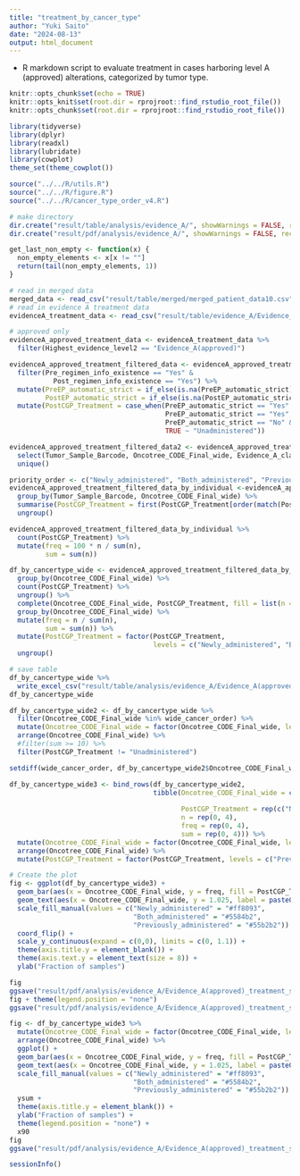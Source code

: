 ---
title: "treatment_by_cancer_type"
author: "Yuki Saito"
date: "2024-08-13"
output: html_document
---

- R markdown script to evaluate treatment in cases harboring level A (approved) alterations, categorized by tumor type.

```{r setup, include=FALSE, message=FALSE, warning=FALSE}
knitr::opts_chunk$set(echo = TRUE)
knitr::opts_knit$set(root.dir = rprojroot::find_rstudio_root_file())
knitr::opts_chunk$set(root.dir = rprojroot::find_rstudio_root_file())
```

```{r library, message=FALSE, warning=FALSE}
library(tidyverse)
library(dplyr)
library(readxl)
library(lubridate)
library(cowplot)
theme_set(theme_cowplot())
```

```{r source}
source("../../R/utils.R")
source("../../R/figure.R")
source("../../R/cancer_type_order_v4.R")
```

```{r make directory}
# make directory
dir.create("result/table/analysis/evidence_A/", showWarnings = FALSE, recursive = TRUE)
dir.create("result/pdf/analysis/evidence_A/", showWarnings = FALSE, recursive = TRUE)
```

```{r function}
get_last_non_empty <- function(x) {
  non_empty_elements <- x[x != ""]
  return(tail(non_empty_elements, 1))
}
```

```{r read in data}
# read in merged data
merged_data <- read_csv("result/table/merged/merged_patient_data10.csv", na = "")
# read in evidence A treatment data
evidenceA_treatment_data <- read_csv("result/table/evidence_A/Evidence_A_data_by_alteration_with_treatment_and_response.csv", na = "")

# approved only
evidenceA_approved_treatment_data <- evidenceA_treatment_data %>% 
  filter(Highest_evidence_level2 == "Evidence_A(approved)")
```

```{r analysis}
evidenceA_approved_treatment_filtered_data <- evidenceA_approved_treatment_data %>%
  filter(Pre_regimen_info_existence == "Yes" &
           Post_regimen_info_existence == "Yes") %>%
  mutate(PreEP_automatic_strict = if_else(is.na(PreEP_automatic_strict), "No", "Yes"),
         PostEP_automatic_strict = if_else(is.na(PostEP_automatic_strict), "No", "Yes")) %>%
  mutate(PostCGP_Treatment = case_when(PreEP_automatic_strict == "Yes" & PostEP_automatic_strict == "Yes" ~ "Both_administered",
                                       PreEP_automatic_strict == "Yes" & PostEP_automatic_strict == "No" ~ "Previously_administered",
                                       PreEP_automatic_strict == "No" & PostEP_automatic_strict == "Yes" ~ "Newly_administered",
                                       TRUE ~ "Unadministered"))

evidenceA_approved_treatment_filtered_data2 <- evidenceA_approved_treatment_filtered_data %>% 
  select(Tumor_Sample_Barcode, Oncotree_CODE_Final_wide, Evidence_A_class, PostCGP_Treatment) %>%
  unique()

priority_order <- c("Newly_administered", "Both_administered", "Previously_administered", "Unadministered")
evidenceA_approved_treatment_filtered_data_by_individual <-evidenceA_approved_treatment_filtered_data2 %>%
  group_by(Tumor_Sample_Barcode, Oncotree_CODE_Final_wide) %>%
  summarise(PostCGP_Treatment = first(PostCGP_Treatment[order(match(PostCGP_Treatment, priority_order))])) %>%
  ungroup()
```

```{r pan-cancer}
evidenceA_approved_treatment_filtered_data_by_individual %>% 
  count(PostCGP_Treatment) %>%
  mutate(freq = 100 * n / sum(n),
         sum = sum(n)) 
```

```{r by cancer type}
df_by_cancertype_wide <- evidenceA_approved_treatment_filtered_data_by_individual %>%
  group_by(Oncotree_CODE_Final_wide) %>%
  count(PostCGP_Treatment) %>% 
  ungroup() %>% 
  complete(Oncotree_CODE_Final_wide, PostCGP_Treatment, fill = list(n = 0)) %>%
  group_by(Oncotree_CODE_Final_wide) %>%
  mutate(freq = n / sum(n),
         sum = sum(n)) %>%
  mutate(PostCGP_Treatment = factor(PostCGP_Treatment, 
                                    levels = c("Newly_administered", "Both_administered", "Previously_administered", "Unadministered"))) %>% 
  ungroup()

# save table
df_by_cancertype_wide %>%
  write_excel_csv("result/table/analysis/evidence_A/Evidence_A(approved)_treatment_summary_by_cancer_type.csv")
df_by_cancertype_wide

df_by_cancertype_wide2 <- df_by_cancertype_wide %>% 
  filter(Oncotree_CODE_Final_wide %in% wide_cancer_order) %>%
  mutate(Oncotree_CODE_Final_wide = factor(Oncotree_CODE_Final_wide, levels = rev(wide_cancer_order))) %>%
  arrange(Oncotree_CODE_Final_wide) %>% 
  #filter(sum >= 10) %>% 
  filter(PostCGP_Treatment != "Unadministered")

setdiff(wide_cancer_order, df_by_cancertype_wide2$Oncotree_CODE_Final_wide)

df_by_cancertype_wide3 <- bind_rows(df_by_cancertype_wide2,
                                    tibble(Oncotree_CODE_Final_wide = c(rep("Mesothelioma", 2), 
                                                                        rep("PNS cancer (other)", 2)),
                                           PostCGP_Treatment = rep(c("Newly_administered", "Previously_administered"), 2),
                                           n = rep(0, 4),
                                           freq = rep(0, 4),
                                           sum = rep(0, 4))) %>% 
  mutate(Oncotree_CODE_Final_wide = factor(Oncotree_CODE_Final_wide, levels = rev(wide_cancer_order))) %>%
  arrange(Oncotree_CODE_Final_wide) %>% 
  mutate(PostCGP_Treatment = factor(PostCGP_Treatment, levels = c("Previously_administered", "Both_administered", "Newly_administered")))

# Create the plot
fig <- ggplot(df_by_cancertype_wide3) +
  geom_bar(aes(x = Oncotree_CODE_Final_wide, y = freq, fill = PostCGP_Treatment), color = "black", stat = "identity") +
  geom_text(aes(x = Oncotree_CODE_Final_wide, y = 1.025, label = paste0("(", sum, ")")), size = 2.5) +
  scale_fill_manual(values = c("Newly_administered" = "#ff8093", 
                               "Both_administered" = "#5584b2",
                               "Previously_administered" = "#55b2b2")) +
  coord_flip() +
  scale_y_continuous(expand = c(0,0), limits = c(0, 1.1)) +
  theme(axis.title.y = element_blank()) +
  theme(axis.text.y = element_text(size = 8)) +
  ylab("Fraction of samples")

fig
ggsave("result/pdf/analysis/evidence_A/Evidence_A(approved)_treatment_summary_by_cancer_type.pdf", width = 5, height = 6)
fig + theme(legend.position = "none")
ggsave("result/pdf/analysis/evidence_A/Evidence_A(approved)_treatment_summary_by_cancer_type_no_legend.pdf", width = 5, height = 6)

fig <- df_by_cancertype_wide3 %>%
  mutate(Oncotree_CODE_Final_wide = factor(Oncotree_CODE_Final_wide, levels = wide_cancer_order)) %>%
  arrange(Oncotree_CODE_Final_wide) %>% 
  ggplot() +
  geom_bar(aes(x = Oncotree_CODE_Final_wide, y = freq, fill = PostCGP_Treatment), color = "black", stat = "identity") +
  geom_text(aes(x = Oncotree_CODE_Final_wide, y = 1.025, label = paste0("(", sum, ")")), size = 2.5) +
  scale_fill_manual(values = c("Newly_administered" = "#ff8093", 
                               "Both_administered" = "#5584b2",
                               "Previously_administered" = "#55b2b2")) +
  ysum +
  theme(axis.title.y = element_blank()) +
  ylab("Fraction of samples") +
  theme(legend.position = "none") +
  x90
fig
ggsave("result/pdf/analysis/evidence_A/Evidence_A(approved)_treatment_summary_by_cancer_type_no_legend_v2.pdf")
```

```{r sessioninfo}
sessionInfo()
```
